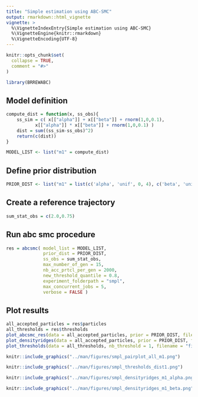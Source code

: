 ```yaml
---
title: "Simple estimation using ABC-SMC"
output: rmarkdown::html_vignette
vignette: >
  %\VignetteIndexEntry{Simple estimation using ABC-SMC}
  %\VignetteEngine{knitr::rmarkdown}
  %\VignetteEncoding{UTF-8}
---
```


```r
knitr::opts_chunk$set(
  collapse = TRUE,
  comment = "#>"
)
```

```r
library(BRREWABC)
```

## Model definition
```r
compute_dist = function(x, ss_obs){
    ss_sim = c( x[["alpha"]] + x[["beta"]] + rnorm(1,0,0.1),
           x[["alpha"]] * x[["beta"]] + rnorm(1,0,0.1) )
    dist = sum((ss_sim-ss_obs)^2)
    return(c(dist))
}

MODEL_LIST <- list("m1" = compute_dist)
```

## Define prior distribution
```r
PRIOR_DIST <- list("m1" = list(c('alpha', 'unif', 0, 4), c('beta', 'unif', 0, 1)))
```

## Create a reference trajectory
```r
sum_stat_obs = c(2.0,0.75)
```

## Run abc smc procedure
```r
res = abcsmc( model_list = MODEL_LIST,
              prior_dist = PRIOR_DIST,
              ss_obs = sum_stat_obs,
              max_number_of_gen = 15,
              nb_acc_prtcl_per_gen = 2000,
              new_threshold_quantile = 0.8,
              experiment_folderpath = "smpl",
              max_concurrent_jobs = 5,
              verbose = FALSE )
```

## Plot results
```r
all_accepted_particles = res$particles
all_thresholds = res$thresholds
plot_abcsmc_res(data = all_accepted_particles, prior = PRIOR_DIST, filename = "figures/smpl_pairplot_all.png", colorpal = "YlGnBu")
plot_densityridges(data = all_accepted_particles, prior = PRIOR_DIST, filename = "figures/smpl_densityridges.png", colorpal = "YlGnBu")
plot_thresholds(data = all_thresholds, nb_threshold = 1, filename = "figures/smpl_thresholds.png", colorpal = "YlGnBu")
```

```r
knitr::include_graphics("../man/figures/smpl_pairplot_all_m1.png")
```

```r
knitr::include_graphics("../man/figures/smpl_thresholds_dist1.png")
```

```r
knitr::include_graphics("../man/figures/smpl_densityridges_m1_alpha.png")
```

```r
knitr::include_graphics("../man/figures/smpl_densityridges_m1_beta.png")
```
